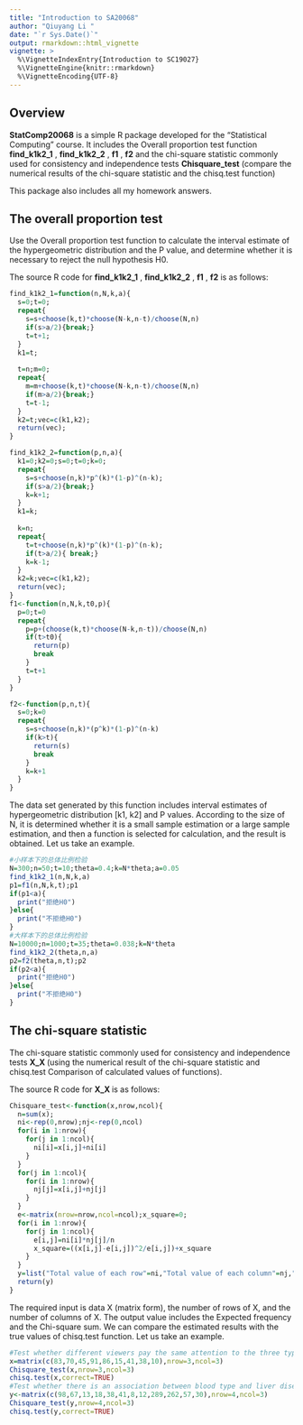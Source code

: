 ```yaml
---
title: "Introduction to SA20068"
author: "Qiuyang Li "
date: "`r Sys.Date()`"
output: rmarkdown::html_vignette
vignette: >
  %\VignetteIndexEntry{Introduction to SC19027}
  %\VignetteEngine{knitr::rmarkdown}
  %\VignetteEncoding{UTF-8}
---
```


## Overview

__StatComp20068__ is a simple R package developed for the "Statistical Computing" course. It includes the Overall proportion test function __find_k1k2_1__ , __find_k1k2_2__ , __f1__ , __f2__ and the chi-square statistic commonly used for consistency and independence tests __Chisquare_test__ (compare the numerical results of the chi-square statistic and the chisq.test function)

This package also includes all my homework answers.

## The overall proportion test

Use the Overall proportion test function to calculate the interval estimate of the hypergeometric distribution and the P value, and determine whether it is necessary to reject the null hypothesis H0.

The source R code for  __find_k1k2_1__ , __find_k1k2_2__ , __f1__ , __f2__ is as follows:

```r
find_k1k2_1=function(n,N,k,a){
  s=0;t=0;
  repeat{
    s=s+choose(k,t)*choose(N-k,n-t)/choose(N,n)
    if(s>a/2){break;}
    t=t+1;
  }
  k1=t;
  
  t=n;m=0;
  repeat{
    m=m+choose(k,t)*choose(N-k,n-t)/choose(N,n)
    if(m>a/2){break;}
    t=t-1;
  }
  k2=t;vec=c(k1,k2);
  return(vec);
}

find_k1k2_2=function(p,n,a){
  k1=0;k2=0;s=0;t=0;k=0;
  repeat{
    s=s+choose(n,k)*p^(k)*(1-p)^(n-k);
    if(s>a/2){break;}
    k=k+1;
  }
  k1=k;
  
  k=n;
  repeat{
    t=t+choose(n,k)*p^(k)*(1-p)^(n-k);
    if(t>a/2){ break;}
    k=k-1;
  }
  k2=k;vec=c(k1,k2);
  return(vec);
}
f1<-function(n,N,k,t0,p){
  p=0;t=0
  repeat{
    p=p+(choose(k,t)*choose(N-k,n-t))/choose(N,n)
    if(t>t0){
      return(p)
      break
    }
    t=t+1
  }
}

f2<-function(p,n,t){
  s=0;k=0
  repeat{
    s=s+choose(n,k)*(p^k)*(1-p)^(n-k)
    if(k>t){
      return(s)
      break
    }
    k=k+1
  }
}

```

The data set generated by this function includes interval estimates of hypergeometric distribution [k1, k2] and P values. According to the size of N, it is determined whether it is a small sample estimation or a large sample estimation, and then a function is selected for calculation, and the result is obtained. Let us take an example.

```r
#小样本下的总体比例检验
N=300;n=50;t=10;theta=0.4;k=N*theta;a=0.05
find_k1k2_1(n,N,k,a)
p1=f1(n,N,k,t);p1
if(p1<a){
  print("拒绝H0")
}else{
  print("不拒绝H0")
}
#大样本下的总体比例检验
N=10000;n=1000;t=35;theta=0.038;k=N*theta
find_k1k2_2(theta,n,a)
p2=f2(theta,n,t);p2
if(p2<a){
  print("拒绝H0")
}else{
  print("不拒绝H0")
}
```


## The chi-square statistic 

The chi-square statistic commonly used for consistency and independence tests __X_X __ (using the numerical result of the chi-square statistic and chisq.test Comparison of calculated values of functions).

The source R code for __X_X __  is as follows:

```r
Chisquare_test<-function(x,nrow,ncol){
  n=sum(x);
  ni<-rep(0,nrow);nj<-rep(0,ncol)
  for(i in 1:nrow){
    for(j in 1:ncol){
      ni[i]=x[i,j]+ni[i]
    }
  }
  for(j in 1:ncol){
    for(i in 1:nrow){
      nj[j]=x[i,j]+nj[j]
    }
  }
  e<-matrix(nrow=nrow,ncol=ncol);x_square=0;
  for(i in 1:nrow){
    for(j in 1:ncol){
      e[i,j]=ni[i]*nj[j]/n
      x_square=((x[i,j]-e[i,j])^2/e[i,j])+x_square
    }
  }
  y=list("Total value of each row"=ni,"Total value of each column"=nj,"Expected frequency"=e,"Chi-square sum"=x_square)
  return(y)
}
```

The required input is data X (matrix form), the number of rows of X, and the number of columns of X. The output value includes the Expected frequency and the Chi-square sum. We can compare the estimated results with the true values of chisq.test function. Let us take an example.

```r
#Test whether different viewers pay the same attention to the three types of programs  Consistency test
x=matrix(c(83,70,45,91,86,15,41,38,10),nrow=3,ncol=3)
Chisquare_test(x,nrow=3,ncol=3)
chisq.test(x,correct=TRUE)
#Test whether there is an association between blood type and liver disease      Independence test
y<-matrix(c(98,67,13,18,38,41,8,12,289,262,57,30),nrow=4,ncol=3)
Chisquare_test(y,nrow=4,ncol=3)
chisq.test(y,correct=TRUE)
```







